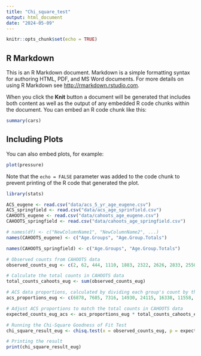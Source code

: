 ```yaml
---
title: "Chi_square_test"
output: html_document
date: "2024-05-09"
---
```


```r
knitr::opts_chunk$set(echo = TRUE)
```

## R Markdown

This is an R Markdown document. Markdown is a simple formatting syntax for authoring HTML, PDF, and MS Word documents. For more details on using R Markdown see <http://rmarkdown.rstudio.com>.

When you click the **Knit** button a document will be generated that includes both content as well as the output of any embedded R code chunks within the document. You can embed an R code chunk like this:

```r
summary(cars)
```

## Including Plots

You can also embed plots, for example:

```r
plot(pressure)
```

Note that the `echo = FALSE` parameter was added to the code chunk to prevent printing of the R code that generated the plot.
```r
library(stats)

ACS_eugene <- read.csv("data/acs_5_yr_age_eugene.csv")
ACS_springfield <- read.csv("data/acs_age_sprinfield.csv")
CAHOOTS_eugene <- read.csv("data/cahoots_age_eugene.csv")
CAHOOTS_springfield <- read.csv("data/cahoots_age_springfield.csv")

# names(df) <- c("NewColumnName1", "NewColumnName2", ...)
names(CAHOOTS_eugene) <- c("Age.Groups", "Age.Group.Totals")

names(CAHOOTS_springfield) <- c("Age.Groups", "Age.Group.Totals")
```

```r


# Observed counts from CAHOOTS data
observed_counts_eug <- c(2, 62, 444, 1110, 1883, 2322, 2626, 2833, 2550, 2486, 1909, 2455, 2083, 1545, 1131, 480, 188, 159)

# Calculate the total counts in CAHOOTS data
total_counts_cahoots_eug <- sum(observed_counts_eug)

# ACS data proportions, calculated by dividing each group's count by the total of all groups
acs_proportions_eug <- c(6878, 7685, 7316, 14930, 24115, 16338, 11558, 9825, 10579, 8296, 9854, 7098, 9356, 10318, 9423, 6729, 4343, 3289) / sum(c(6878, 7685, 7316, 14930, 24115, 16338, 11558, 9825, 10579, 8296, 9854, 7098, 9356, 10318, 9423, 6729, 4343, 3289))

# Adjust ACS proportions to match the total counts in CAHOOTS data
expected_counts_eug_acs <- acs_proportions_eug * total_counts_cahoots_eug

# Running the Chi-Square Goodness of Fit Test
chi_square_result_eug <- chisq.test(x = observed_counts_eug, p = expected_counts_eug_acs / sum(expected_counts_eug_acs))

# Printing the result
print(chi_square_result_eug)


```


